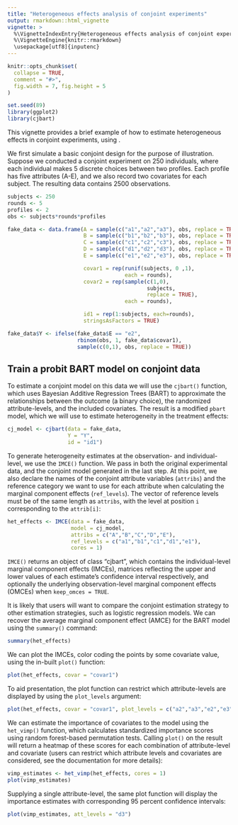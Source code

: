 ```yaml
---
title: "Heterogeneous effects analysis of conjoint experiments"
output: rmarkdown::html_vignette
vignette: >
  %\VignetteIndexEntry{Heterogeneous effects analysis of conjoint experiments}
  %\VignetteEngine{knitr::rmarkdown}
  \usepackage[utf8]{inputenc}
---
```


```r
knitr::opts_chunk$set(
  collapse = TRUE,
  comment = "#>",
  fig.width = 7, fig.height = 5
)
```

```r
set.seed(89)
library(ggplot2)
library(cjbart)
```

This vignette provides a brief example of how to estimate heterogeneous effects in conjoint experiments, using \code{cjbart}.

We first simulate a basic conjoint design for the purpose of illustration. Suppose we conducted a conjoint experiment on 250 individuals, where each individual makes 5 discrete choices between two profiles. Each profile has five attributes (A-E), and we also record two covariates for each subject.  The resulting data contains 2500 observations. 

```r
subjects <- 250
rounds <- 5
profiles <- 2
obs <- subjects*rounds*profiles

fake_data <- data.frame(A = sample(c("a1","a2","a3"), obs, replace = TRUE),
                        B = sample(c("b1","b2","b3"), obs, replace = TRUE),
                        C = sample(c("c1","c2","c3"), obs, replace = TRUE),
                        D = sample(c("d1","d2","d3"), obs, replace = TRUE),
                        E = sample(c("e1","e2","e3"), obs, replace = TRUE),

                        covar1 = rep(runif(subjects, 0 ,1),
                                     each = rounds),
                        covar2 = rep(sample(c(1,0),
                                            subjects,
                                            replace = TRUE),
                                     each = rounds),

                        id1 = rep(1:subjects, each=rounds),
                        stringsAsFactors = TRUE)

fake_data$Y <- ifelse(fake_data$E == "e2",
                      rbinom(obs, 1, fake_data$covar1),
                      sample(c(0,1), obs, replace = TRUE))
```

## Train a probit BART model on conjoint data

To estimate a conjoint model on this data we will use the `cjbart()` function, which uses Bayesian Additive Regression Trees (BART) to approximate the relationships between the outcome (a binary choice), the randomized attribute-levels, and the included covariates. The result is a modified `pbart` model, which we will use to estimate heterogeneity in the treatment effects:

```r
cj_model <- cjbart(data = fake_data,
                   Y = "Y", 
                   id = "id1")

```

To generate heterogeneity estimates at the observation- and individual-level, we use the `IMCE()` function. We pass in both the original experimental data, and the conjoint model generated in the last step. At this point, we also declare the names of the conjoint attribute variables (`attribs`) and the reference category we want to use for each attribute when calculating the marginal component effects (`ref_levels`). The vector of reference levels must be of the same length as `attribs`, with the level at position `i` corresponding to the `attrib[i]`:

```r
het_effects <- IMCE(data = fake_data, 
                    model = cj_model, 
                    attribs = c("A","B","C","D","E"),
                    ref_levels = c("a1","b1","c1","d1","e1"),
                    cores = 1)
```

`IMCE()` returns an object of class "cjbart", which contains the individual-level marginal component effects (IMCEs), matrices reflecting the upper and lower values of each estimate's confidence interval respectively, and optionally the underlying observation-level marginal component effects (OMCEs) when `keep_omces = TRUE`.

It is likely that users will want to compare the conjoint estimation strategy to other estimation strategies, such as logistic regression models. We can recover the average marginal component effect (AMCE) for the BART model using the `summary()` command:

```r
summary(het_effects)
```

We can plot the IMCEs, color coding the points by some covariate value, using the in-built `plot()` function:

```r
plot(het_effects, covar = "covar1")
```

To aid presentation, the plot function can restrict which attribute-levels are displayed by using the `plot_levels` argument:

```r
plot(het_effects, covar = "covar1", plot_levels = c("a2","a3","e2","e3"))
```
We can estimate the importance of covariates to the model using the `het_vimp()` function, which calculates standardized importance scores using random forest-based permutation tests. Calling `plot()` on the result will return a heatmap of these scores for each combination of attribute-level and covariate (users can restrict which attribute levels and covariates are considered, see the documentation for more details):


```r
vimp_estimates <- het_vimp(het_effects, cores = 1)
plot(vimp_estimates)
```

Supplying a single attribute-level, the same plot function will display the importance estimates with corresponding 95 percent confidence intervals:

```r
plot(vimp_estimates, att_levels = "d3")
```
